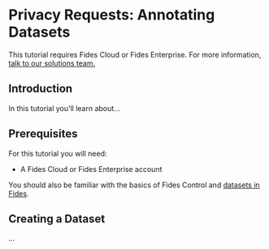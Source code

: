 
# Privacy Requests: Annotating Datasets

<TutorialKey duration="4" product="Fides" topic="Privacy Requests" interactive="true"/>

<Callout emoji=""> This tutorial requires Fides Cloud or Fides Enterprise. For more information, [talk to our solutions team.](https://ethyca.com/book-demo?utm_source=docs-site) </Callout>

## Introduction
In this tutorial you'll learn about...

## Prerequisites

For this tutorial you will need:

* A Fides Cloud or Fides Enterprise account

You should also be familiar with the basics of Fides Control and [datasets in Fides](/dev-docs/configuration/integrations/database-integrations/datasets).

## Creating a Dataset

...
